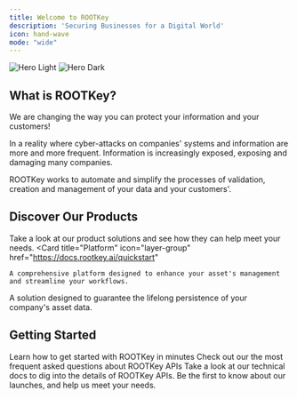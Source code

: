 ```yaml
---
title: Welcome to ROOTKey
description: 'Securing Businesses for a Digital World'
icon: hand-wave
mode: "wide"
---
```


<img
  className="block dark:hidden"
  src="/images/hero-light.svg"
  alt="Hero Light"
/>
<img
  className="hidden dark:block"
  src="/images/hero-dark.svg"
  alt="Hero Dark"
/>

## What is ROOTKey?
We are changing the way you can protect your information and your customers!

 In a reality where cyber-attacks on companies' systems and information are more and more frequent. Information is increasingly exposed, exposing and damaging many companies. 

 ROOTKey works to automate and simplify the processes of validation, creation and management of your data and your customers'. 


## Discover Our Products
Take a look at our product solutions and see how they can help meet your needs.
<CardGroup cols={2}>
  <Card
    title="Platform"
    icon="layer-group"
    href="https://docs.rootkey.ai/quickstart"
  >
    A comprehensive platform designed to enhance your asset's management and streamline your workflows. 
  </Card>
  <Card
    title="DAMC"
    icon="wind-turbine"
    href="http://localhost:3000/damc"
  >
    A solution designed to guarantee the lifelong persistence of your company's asset data.
  </Card>
</CardGroup>

## Getting Started

<CardGroup cols={2}>
  <Card
    title="Quickstart"
    icon="play"
    href="https://mintlify.com/docs/quickstart"
  >
    Learn how to get started with ROOTKey in minutes
  </Card>
  <Card
    title="FAQ"
    icon="Map"
    href="https://mintlify.com/docs/quickstart"
  >
    Check out our the most frequent asked questions about ROOTKey APIs
  </Card>
  <Card
    title="API References"
    icon="book-open-cover"
    href="https://mintlify.com/docs/development"
  >
    Take a look at our technical docs to dig into the details of ROOTKey APIs.
  </Card>
  <Card
    title="Join Our Comunity"
    icon="whatsapp"
    href="https://mintlify.com/docs/development"
  >
    Be the first to know about our launches, and help us meet your needs. 
  </Card>
</CardGroup>